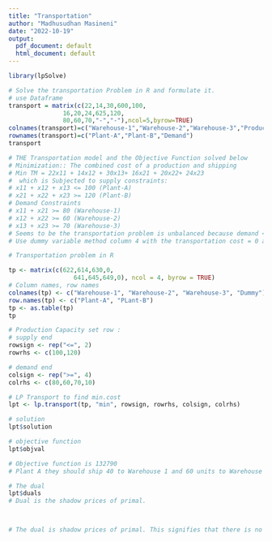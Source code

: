 ---
title: "Transportation"
author: "Madhusudhan Masineni"
date: "2022-10-19"
output:
  pdf_document: default
  html_document: default
---



```{r}
library(lpSolve)
```
```{r}
# Solve the transportation Problem in R and formulate it. 
# use Dataframe 
transport = matrix(c(22,14,30,600,100,
               16,20,24,625,120,
               80,60,70,"-","-"),ncol=5,byrow=TRUE)
colnames(transport)=c("Warehouse-1","Warehouse-2","Warehouse-3","Production cost","Production capacity")
rownames(transport)=c("Plant-A","Plant-B","Demand")
transport

```


```{r }
# THE Transportation model and the Objective Function solved below 
# Minimization:: The combined cost of a production and shipping
# Min TM = 22x11 + 14x12 + 30x13+ 16x21 + 20x22+ 24x23
#  which is Subjected to supply constraints:
# x11 + x12 + x13 <= 100 (Plant-A)
# x21 + x22 + x23 >= 120 (Plant-B)
# Demand Constraints 
# x11 + x21 >= 80 (Warehouse-1)
# x12 + x22 >= 60 (Warehouse-2)
# x13 + x23 >= 70 (Warehouse-3)
# Seems to be the transportation problem is unbalanced because demand < supply by 10.
# Use dummy variable method column 4 with the transportation cost = 0 and demand = 10.

# Transportation problem in R

tp <- matrix(c(622,614,630,0,
                  641,645,649,0), ncol = 4, byrow = TRUE)
# Column names, row names 
colnames(tp) <- c("Warehouse-1", "Warehouse-2", "Warehouse-3", "Dummy")
row.names(tp) <- c("Plant-A", "PLant-B")
tp <- as.table(tp)
tp

# Production Capacity set row :
# supply end
rowsign <- rep("<=", 2)
rowrhs <- c(100,120)

# demand end
colsign <- rep(">=", 4)
colrhs <- c(80,60,70,10)

# LP Transport to find min.cost
lpt <- lp.transport(tp, "min", rowsign, rowrhs, colsign, colrhs)

# solution
lpt$solution

# objective function
lpt$objval

# Objective function is 132790
# Plant A they should ship 40 to Warehouse 1 and 60 units to Warehouse 2,from Plant B they should ship 40 units to Warehouse 1 and 70 units to Warehouse 3,giving an overall total cost of $132,790.

# The dual
lpt$duals
# Dual is the shadow prices of primal.



# The dual is shadow prices of primal. This signifies that there is no way to improve profit or lower cost by reallocating resources in this situation marginal revenue equals marginal cost.
```